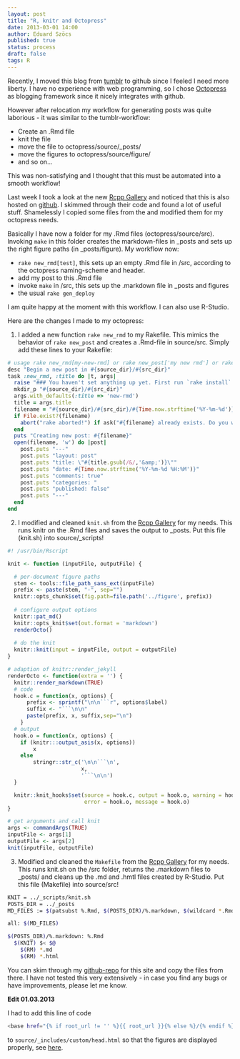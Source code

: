 ```yaml
---
layout: post
title: "R, knitr and Octopress"
date: 2013-03-01 14:00
author: Eduard Szöcs
published: true
status: process
draft: false
tags: R
---
```


Recently, I moved this blog from [tumblr](http://edild.tumblr.com/) to github since I feeled I need more liberty.
I have no experience with web programming, so I chose [Octopress](http://octopress.org/) as blogging framework since it nicely integrates with github.

However after relocation my workflow for generating posts was quite laborious - it was similar to the tumblr-workflow:

* Create an .Rmd file
* knit the file
* move the file to octopress/source/_posts/
* move the figures to octopress/source/figure/
* and so on...

This was non-satisfying and I thought that this must be automated into a smooth workflow! 

Last week I took a look at the new [Rcpp Gallery](http://gallery.rcpp.org/) and noticed that this is also hosted on [github](https://github.com/jjallaire/rcpp-gallery). I skimmed through their code and found a lot of useful stuff. Shamelessly I copied some files from the and modified them for my octopress needs.

Basically I have now a folder for my .Rmd files (octopress/source/src). Invoking `make` in this folder creates the markdown-files in _posts and sets up the right figure paths (in _posts/figure). My workflow now:

* `rake new_rmd[test]`, this sets up an empty .Rmd file in /src, according to the octopress naming-scheme and header.
* add my post to this .Rmd file
* invoke `make` in /src, this sets up the .markdown file in _posts and figures
* the usual `rake gen_deploy`

I am quite happy at the moment with this workflow. I can also use R-Studio.


Here are the changes I made to my octopress:

1) I added a new function `rake new_rmd` to my Rakefile. This mimics the behavior of `rake new_post`
and creates a .Rmd-file in source/src. Simply add these lines to your Rakefile:

```ruby
# usage rake new_rmd[my-new-rmd] or rake new_post['my new rmd'] or rake new_rmd (defaults to "new-rmd")
desc "Begin a new post in #{source_dir}/#{src_dir}"
task :new_rmd, :title do |t, args|
  raise "### You haven't set anything up yet. First run `rake install` to set up an Octopress theme." unless File.directory?(source_dir)
  mkdir_p "#{source_dir}/#{src_dir}"
  args.with_defaults(:title => 'new-rmd')
  title = args.title
  filename = "#{source_dir}/#{src_dir}/#{Time.now.strftime('%Y-%m-%d')}-#{title.to_url}.#{new_src_ext}"
  if File.exist?(filename)
    abort("rake aborted!") if ask("#{filename} already exists. Do you want to overwrite?", ['y', 'n']) == 'n'
  end
  puts "Creating new post: #{filename}"
  open(filename, 'w') do |post|
    post.puts "---"
    post.puts "layout: post"
    post.puts "title: \"#{title.gsub(/&/,'&amp;')}\""
    post.puts "date: #{Time.now.strftime('%Y-%m-%d %H:%M')}"
    post.puts "comments: true"
    post.puts "categories: "
    post.puts "published: false"
    post.puts "---"
  end
end
```

2) I modified and cleaned `knit.sh` from the [Rcpp Gallery](https://github.com/jjallaire/rcpp-gallery) for my needs. This runs knitr on the .Rmd files and saves the output to _posts. Put this file (knit.sh) into source/_scripts!

```r
#! /usr/bin/Rscript

knit <- function (inputFile, outputFile) {

  # per-document figure paths
  stem <- tools::file_path_sans_ext(inputFile)
  prefix <- paste(stem, "-", sep="")
  knitr::opts_chunk$set(fig.path=file.path('../figure', prefix))
  
  # configure output options
  knitr::pat_md()
  knitr::opts_knit$set(out.format = 'markdown')
  renderOcto()
   
  # do the knit
  knitr::knit(input = inputFile, output = outputFile)
}

# adaption of knitr::render_jekyll
renderOcto <- function(extra = '') {
  knitr::render_markdown(TRUE)
  # code
  hook.c = function(x, options) {
	  prefix <- sprintf("\n\n```r", options$label)
	  suffix <- "```\n\n"
	  paste(prefix, x, suffix,sep="\n")
	}
  # output
  hook.o = function(x, options) {
	if (knitr:::output_asis(x, options))
		x
	else
		stringr::str_c('\n\n```\n', 
					   x, 
					   '```\n\n')
  }

  knitr::knit_hooks$set(source = hook.c, output = hook.o, warning = hook.o,
                        error = hook.o, message = hook.o)
}

# get arguments and call knit
args <- commandArgs(TRUE)
inputFile <- args[1]
outputFile <- args[2]
knit(inputFile, outputFile)
```

3) Modified and cleaned the `Makefile` from the [Rcpp Gallery](https://github.com/jjallaire/rcpp-gallery) for my needs. This runs knit.sh on the /src folder, returns the .markdown files to _posts/ and cleans up the .md and .hmtl files created by R-Studio. Put this file (Makefile) into source/src!

```sh
KNIT = ../_scripts/knit.sh
POSTS_DIR = ../_posts
MD_FILES := $(patsubst %.Rmd, $(POSTS_DIR)/%.markdown, $(wildcard *.Rmd))

all: $(MD_FILES)

$(POSTS_DIR)/%.markdown: %.Rmd
  $(KNIT) $< $@
	$(RM) *.md
	$(RM) *.html
```

You can skim through my [github-repo](https://github.com/EDiLD/edild.github.com) for this site and copy the files from there. I have not tested this very extensively - in case you find any bugs or have improvements, please let me know.
 
**Edit 01.03.2013**

I had to add this line of code

```sh
<base href="{% if root_url != '' %}{{ root_url }}{% else %}/{% endif %}" />
```


to `source/_includes/custom/head.html` so that the figures are displayed properly, see
[here](source/_includes/custom/head.html).
